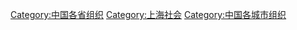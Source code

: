[[Category:中国各省组织|Category:中国各省组织]]
[[Category:上海社会|Category:上海社会]]
[[Category:中国各城市组织|Category:中国各城市组织]]